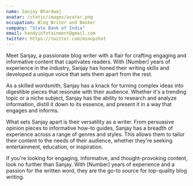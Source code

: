 ```yaml
---
name: Sanjay Bhardwaj
avatar: /static/images/avatar.png
occupation: Blog Writer and Banker
company: "State Bank of India"
email: handyinfotainment@gmail.com
twitter: https://twitter.com/minopshot
---
```


Meet Sanjay, a passionate blog writer with a flair for crafting engaging and informative content that captivates readers. With [Number] years of experience in the industry, Sanjay has honed their writing skills and developed a unique voice that sets them apart from the rest.

As a skilled wordsmith, Sanjay has a knack for turning complex ideas into digestible pieces that resonate with their audience. Whether it's a trending topic or a niche subject, Sanjay has the ability to research and analyze information, distill it down to its essence, and present it in a way that engages and informs.

What sets Sanjay apart is their versatility as a writer. From persuasive opinion pieces to informative how-to guides, Sanjay has a breadth of experience across a range of genres and styles. This allows them to tailor their content to the needs of their audience, whether they're seeking entertainment, education, or inspiration.

If you're looking for engaging, informative, and thought-provoking content, look no further than Sanjay. With [Number] years of experience and a passion for the written word, they are the go-to source for top-quality blog writing.